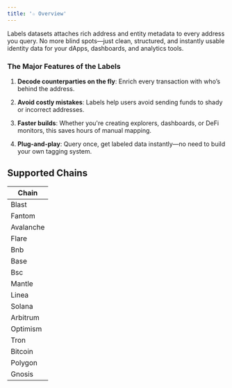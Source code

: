 ```yaml
---
title: '☆ Overview'
---
```


Labels datasets attaches rich address and entity metadata to every address you query. No more blind spots—just clean, structured, and instantly usable identity data for your dApps, dashboards, and analytics tools.
### The Major Features of the Labels

1. **Decode counterparties on the fly**: Enrich every transaction with who’s behind the address.

2. **Avoid costly mistakes**: Labels help users avoid sending funds to shady or incorrect addresses.

3. **Faster builds**:  Whether you're creating explorers, dashboards, or DeFi monitors, this saves hours of manual mapping.

4. **Plug-and-play**:  Query once, get labeled data instantly—no need to build your own tagging system.

## Supported Chains
<table>
  <thead>
    <tr>
      <th style={{ width: "150px" }}>Chain</th>
    </tr>
  </thead>
  <tbody>
    <tr>
      <td>Blast</td>
    </tr>
    <tr>
      <td>Fantom</td>
    </tr>
    <tr>
      <td>Avalanche</td>
    </tr>
    <tr>
      <td>Flare</td>
    </tr>
    <tr>
      <td>Bnb</td>
    </tr>
    <tr>
      <td>Base</td>
    </tr>
    <tr>
      <td>Bsc</td>
    </tr>
    <tr>
      <td>Mantle</td>
    </tr>
     <tr>
      <td>Linea</td>
     </tr>
     <tr>
      <td>Solana</td>
     </tr>
     <tr>
      <td>Arbitrum</td>
     </tr>
     <tr>
      <td>Optimism</td>
     </tr>
     <tr>
      <td>Tron</td>
     </tr>
     <tr>
      <td>Bitcoin</td>
     </tr>
     <tr>
      <td>Polygon</td>
     </tr>
     <tr>
      <td>Gnosis</td>
     </tr>
  </tbody>
</table>
